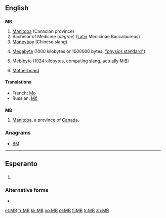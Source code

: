 {{also|Mb}}
==English==

==={{initialism}}===
'''MB'''

# [[Manitoba]] (Canadian province)
# Bachelor of Medicine (''degree'') ([[Latin]] Medicinae Baccalaureus)
# [[Moneyboy]] (Chinese slang)
# {{context|SI}} [[megabyte|Megabyte]] (1000 kilobytes or 1000000 bytes, [http://physics.nist.gov/cuu/Units/binary.html "physics standard"])
# {{computing}} [[mebibyte|Mebibyte]] (1024 kilobytes, computing slang, actually [[MiB]])
# {{computing}} [[motherboard|Motherboard]]

====Translations====
* French: {{sense|SI}} [[Mo]]
* Russian: {{sense|computing}} [[Мб]]

==={{abbreviation}}===
'''MB'''

# [[Manitoba]], a province of [[Canada]].

===Anagrams===
* [[BM#English|BM]]
----
==Esperanto==

==={{initialism|lang=eo}}===
{{infl|eo|initialism}}

# {{texting|lang=eo}} {{abbreviation of|mi fartas bone|mi [fartas] bone|I am well|lang=eo}}

===Alternative forms===
* {{l|eo|MFB}}

[[et:MB]]
[[fr:MB]]
[[kk:MB]]
[[no:MB]]
[[pl:MB]]
[[fi:MB]]
[[tr:MB]]
[[zh:MB]]